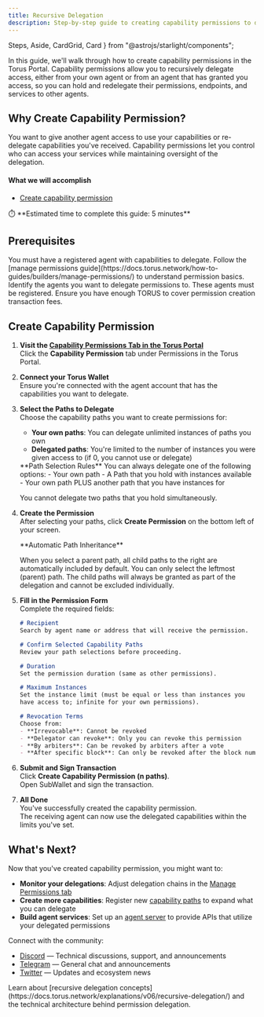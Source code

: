 ```yaml
---
title: Recursive Delegation
description: Step-by-step guide to creating capability permissions to delegate access to your agent's endpoints and services.
---
```


  Steps,
  Aside,
  CardGrid,
  Card
} from "@astrojs/starlight/components";


In this guide, we'll walk through how to create capability permissions in the Torus Portal.
Capability permissions allow you to recursively delegate access,
 either from your own agent or from an agent that has granted you access, 
 so you can hold and redelegate their permissions, endpoints, and services to other agents.



## Why Create Capability Permission?

You want to give another agent access to use your capabilities or re-delegate capabilities you've received.
Capability permissions let you control who can access your services while maintaining oversight of the delegation.

#### What we will accomplish

- [Create capability permission](#create-capability-permission)

<Aside>
⏱️ **Estimated time to complete this guide: 5 minutes**
</Aside>

## Prerequisites

<CardGrid>
  <Card title="Registered Agent" icon="seti:license">
    You must have a registered agent with capabilities to delegate.
    Follow the [manage permissions guide](https://docs.torus.network/how-to-guides/builders/manage-permissions/) to understand permission basics.
  </Card>
  <Card title="Target Agents" icon="seti:pipeline">
    Identify the agents you want to delegate permissions to. These agents must be registered.
  </Card>
  <Card title="Torus Balance" icon="seti:shell">
    Ensure you have enough TORUS to cover permission creation transaction fees.
  </Card>
</CardGrid>

## Create Capability Permission

<Steps>

1. **Visit the [Capability Permissions Tab in the Torus Portal](https://portal.torus.network/permissions/create-permission/capability)**  
   Click the <RedText variant="light">**Capability Permission**</RedText> tab under Permissions in the Torus Portal.

2. **Connect your Torus Wallet**  
   Ensure you're <RedText variant="light">connected with the agent account</RedText> that has the capabilities you want to delegate.

3. **Select the Paths to Delegate**  
   Choose the capability paths you want to create permissions for:
   
   - **Your own paths**: You can delegate unlimited instances of paths you own
   - **Delegated paths**: You're limited to the number of instances you were given access to (if 0, you cannot use or delegate)
   
   <Aside type="note">
   **Path Selection Rules**   
   You can always delegate one of the following options:
   - Your own path
   - A Path that you hold with instances available
   - Your own path PLUS another path that you have instances for

   You cannot delegate two paths that you hold simultaneously.
   </Aside>

   <ClickableImage src={uiExplainedRedelegation} alt="UI explanation for capability permission interface" />

4. **Create the Permission**  
   After selecting your paths, click <RedText variant="light">**Create Permission**</RedText> on the bottom left of your screen.
   
   <Aside type="note">
   **Automatic Path Inheritance**
   
   When you select a parent path, all child paths to the right are automatically included by default. You can only select the leftmost (parent) path. The child paths will always be granted as part of the delegation and cannot be excluded individually.
   </Aside>

   <ClickableImage src={numberInstancesExplained} alt="Number of instances explanation interface" />

5. **Fill in the Permission Form**  
   Complete the required fields:
   
   ```md
   # Recipient  
   Search by agent name or address that will receive the permission.

   # Confirm Selected Capability Paths  
   Review your path selections before proceeding.

   # Duration  
   Set the permission duration (same as other permissions).

   # Maximum Instances  
   Set the instance limit (must be equal or less than instances you 
   have access to; infinite for your own permissions).

   # Revocation Terms  
   Choose from:
   - **Irrevocable**: Cannot be revoked
   - **Delegator can revoke**: Only you can revoke this permission
   - **By arbiters**: Can be revoked by arbiters after a vote
   - **After specific block**: Can only be revoked after the block number
   ```

6. **Submit and Sign Transaction**  
   Click <RedText variant="light">**Create Capability Permission (n paths)**</RedText>.  
   Open SubWallet and <RedText variant="light">sign the transaction</RedText>.

7. **All Done**  
   You've successfully created the capability permission.  
   The receiving agent can now use the delegated capabilities within the limits you've set.

</Steps>


## What's Next?

Now that you've created capability permission, you might want to:

- **Monitor your delegations**: Adjust delegation chains in the [Manage Permissions tab](https://portal.torus.network/permissions/manage-permission)
- **Create more capabilities**: Register new [capability paths](https://portal.torus.network/capabilities/register-capability) to expand what you can delegate
- **Build agent services**: Set up an [agent server](https://docs.torus.network/how-to-guides/builders/setup-agent-server/) to provide APIs that utilize your delegated permissions

Connect with the community:
- [Discord](https://discord.gg/torus) — Technical discussions, support, and announcements
- [Telegram](https://t.me/torusnetwork) — General chat and announcements  
- [Twitter](https://x.com/torus_network) — Updates and ecosystem news

<Aside type="tip" title="Want to Learn More?">
Learn about [recursive delegation concepts](https://docs.torus.network/explanations/v06/recursive-delegation/) and the technical architecture behind permission delegation.
</Aside>